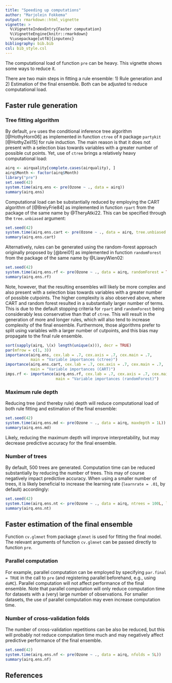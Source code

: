 ---
title: "Speeding up computations"
author: "Marjolein Fokkema"
output: rmarkdown::html_vignette
vignette: >
  %\VignetteIndexEntry{Faster computation}
  %\VignetteEngine{knitr::rmarkdown}
  %\usepackage[utf8]{inputenc}
bibliography: bib.bib
csl: bib_style.csl
---

The computational load of function `pre` can be heavy. This vignette shows some ways to reduce it. 

There are two main steps in fitting a rule ensemble: 1) Rule generation and 2) Estimation of the final ensemble. Both can be adjusted to reduce computational load. 


## Faster rule generation

### Tree fitting algorithm

By default, `pre` uses the conditional inference tree algorithm [@HothyHorn06] as implemented in function `ctree` of `R` package `partykit` [@HothyZeil15] for rule induction. The main reason is that it does not present with a selection bias towards variables with a greater number of possible cut points. Yet, use of `ctree` brings a relatively heavy computational load:

```{r}
airq <- airquality[complete.cases(airquality), ]
airq$Month <- factor(airq$Month)
library("pre")
set.seed(42)
system.time(airq.ens <- pre(Ozone ~ ., data = airq))
summary(airq.ens)
```

Computational load can be substantially reduced by employing the CART algorithm of [@BreiyFrie84] as implemented in function `rpart` from the package of the same name by @TheryAtki22. This can be specified through the `tree.unbiased` argument:

```{r}
set.seed(42)
system.time(airq.ens.cart <- pre(Ozone ~ ., data = airq, tree.unbiased = FALSE))
summary(airq.ens.cart)
```

Alternatively, rules can be generated using the random-forest approach originally proposed by [@brei01] as implemented in function `randomForest` from the package of the same name by @LiawyWien02: 

```{r}
set.seed(42)
system.time(airq.ens.rf <- pre(Ozone ~ ., data = airq, randomForest = TRUE))
summary(airq.ens.rf)
```

Note, however, that the resulting ensembles will likely be more complex and also present with a selection bias towards variables with a greater number of possible cutpoints. The higher complexity is also observed above, where CART and random forest resulted in a substantially larger number of terms. This is due to the default stopping criteria for `rpart` and `randomForest` being considerably less conservative than that of `ctree`. This will result in the generation of more and longer rules, which will also tend to increase complexity of the final ensemble. Furthermore, those algorithms prefer to split using variables with a larger number of cutpoints, and this bias may propagate to the final rule ensemble.

```{r,echo=FALSE, eval=FALSE}
sort(sapply(airq, \(x) length(unique(x))), decr = TRUE)
par(mfrow = c(1, 3))
importance(airq.ens, cex.lab = .7, cex.axis = .7, cex.main = .7, 
           main = "Variable importances (ctree)")
importance(airq.ens.cart, cex.lab = .7, cex.axis = .7, cex.main = .7, 
           main = "Variable importances (CART)")
imps.rf <- importance(airq.ens.rf, cex.lab = .7, cex.axis = .7, cex.main = .7, 
                      main = "Variable importances (randomForest)")
```

### Maximum rule depth

Reducing tree (and thereby rule) depth will reduce computational load of both rule fitting and estimation of the final ensemble: 

```{r}
set.seed(42)
system.time(airq.ens.md <- pre(Ozone ~ ., data = airq, maxdepth = 1L))
summary(airq.ens.md)
```

Likely, reducing the maximum depth will improve interpretability, but may decrease predictive accuracy for the final ensemble.



### Number of trees

By default, 500 trees are generated. Computation time can be reduced substantially by reducing the number of trees. This may of course negatively impact predictive accuracy. When using a smaller number of trees, it is likely beneficial to increase the learning rate (`learnrate = .01`, by default) accordingly: 

```{r}
set.seed(42)
system.time(airq.ens.nt <- pre(Ozone ~ ., data = airq, ntrees = 100L, learnrate = .05))
summary(airq.ens.nt)
```

## Faster estimation of the final ensemble

Function `cv.glmnet` from package `glmnet` is used for fitting the final model. The relevant arguments of function `cv.glmnet` can be passed directly to function `pre`.


### Parallel computation

For example, parallel computation can be employed by specifying `par.final = TRUE` in the call to `pre` (and registering parallel beforehand, e.g., using `doMC`). Parallel computation will not affect performance of the final ensemble. Note that parallel computation will only reduce computation time for datasets with a (very) large number of observations. For smaller datasets, the use of parallel computation may even increase computation time. 



### Number of cross-validation folds

The number of cross-validation repetitions can be also be reduced, but this will probably not reduce computation time much and may negatively affect predictive performance of the final ensemble.

```{r}
set.seed(42)
system.time(airq.ens.nf <- pre(Ozone ~ ., data = airq, nfolds = 5L))
summary(airq.ens.nf)
```

## References
